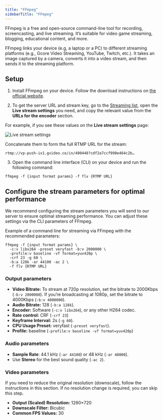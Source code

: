 ```yaml
---
title: "FFmpeg"
sidebarTitle: "FFmpeg"
---
```


FFmpeg is a free and open-source command-line tool for recording, screencasting, and live streaming. It’s suitable for video game streaming, blogging, educational content, and more.

FFmpeg links your device (e.g, a laptop or a PC) to different streaming platforms (e.g., Gcore Video Streaming, YouTube, Twitch, etc.). It takes an image captured by a camera, converts it into a video stream, and then sends it to the streaming platform.

## Setup

1. Install FFmpeg on your device. Follow the download instructions on [the official website](https://ffmpeg.org/download.html).

2. To get the server URL and stream key, go to the [Streaming list](https://streaming.gcore.com/streaming/list), open the **Live stream settings** you need, and copy the relevant value from the **URLs for the encoder** section.

For example, if you see these values on the **Live stream settings** page:

![Live stream settings](https://assets.gcore.pro/docs/streaming-platform/live-streaming/push-live-streams-software/push-live-streams-via-obs/11774973436177.png)

Concatenate them to form the full RTMP URL for the stream:

```
rtmp://vp-push-ix1.gvideo.co/in/400448?cdf2a7ccf990e464c2b…
```

3. Open the command line interface (CLI) on your device and run the following command:

```
ffmpeg -f {input format params} -f flv {RTMP URL}
```

## Configure the stream parameters for optimal performance

We recommend configuring the stream parameters you will send to our server to ensure optimal streaming performance. You can adjust these settings via the CLI parameters of FFmpeg.

Example of a command line for streaming via FFmpeg with the recommended parameters:

```
ffmpeg -f {input format params} \
  -c:v libx264 -preset veryfast -b:v 2000000 \
  -profile:v baseline -vf format=yuv420p \
  -crf 23 -g 60 \
  -b:a 128k -ar 44100 -ac 2 \
  -f flv {RTMP URL}
```

### Output parameters

- **Video Bitrate:** To stream at 720p resolution, set the bitrate to 2000Kbps (`-b:v 2000000`). If you’re broadcasting at 1080p, set the bitrate to 4000Kbps (`-b:v 4000000`).
- **Audio Bitrate:** 128 (`-b:a 128k`).
- **Encoder:** Software (`-c:v libx264`), or any other H264 codec.
- **Rate control:** CRF (`-crf 23`)
- **Keyframe Interval:** 2s (`-g 60`).
- **CPU Usage Preset:** veryfast (`-preset veryfast`).
- **Profile:** baseline (`-profile:v baseline -vf format=yuv420p`)

### Audio parameters

- **Sample Rate**: 44.1 kHz (`-ar 44100`) or 48 kHz (`-ar 48000`).
- Use **Stereo** for the best sound quality (`-ac 2`).

### Video parameters

If you need to reduce the original resolution (downscale), follow the instructions in this section. If no resolution change is required, you can skip this step.

- **Output (Scaled) Resolution:** 1280×720
- **Downscale Filter:** Bicubic
- **Common FPS Values:** 30